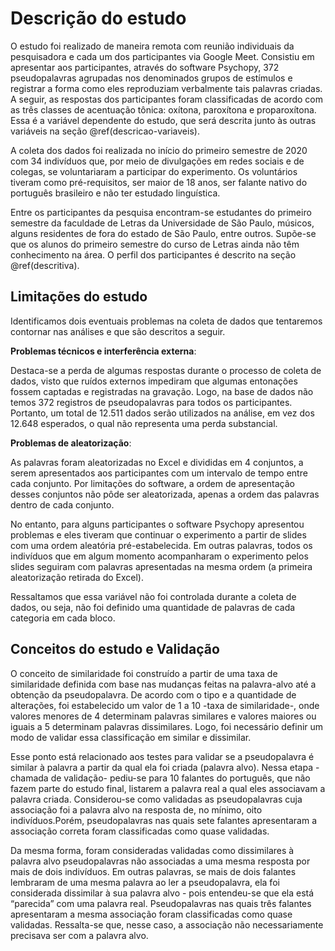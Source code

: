 # Descrição do estudo {#descricao-estudo}

O estudo foi realizado de maneira remota com reunião individuais da pesquisadora 
e cada um dos participantes via Google Meet. Consistiu em apresentar
aos participantes, através do software Psychopy, 372 pseudopalavras agrupadas nos
denominados grupos de estímulos e registrar a forma como eles reproduziam verbalmente
tais palavras criadas.
A seguir, as respostas dos participantes foram classificadas de acordo com as três
classes de acentuação tônica: oxítona, paroxítona e proparoxítona. Essa é a variável
dependente do estudo, que será descrita junto às outras variáveis na seção
\@ref(descricao-variaveis).

A coleta dos dados foi realizada no início do primeiro semestre de 2020 com 34
indivíduos que, por meio de divulgações em redes sociais e de colegas, se
voluntariaram a participar do experimento. Os voluntários tiveram como pré-requisitos,
ser maior de 18 anos, ser falante nativo do português brasileiro e não ter estudado
linguística. 

Entre os participantes da pesquisa encontram-se estudantes do primeiro semestre da
faculdade de Letras da Universidade de São Paulo, músicos, alguns residentes de fora 
do estado de São Paulo, entre outros. Supõe-se que os alunos do primeiro semestre 
do curso de Letras ainda não têm conhecimento na área. O perfil dos participantes
é descrito na seção \@ref(descritiva). 

## Limitações do estudo

Identificamos dois eventuais problemas na coleta de dados que tentaremos contornar 
nas análises e que são descritos a seguir.

__Problemas técnicos e interferência externa__: 

Destaca-se a perda de algumas respostas durante o processo de coleta de dados,
visto que ruídos externos impediram que algumas entonações fossem captadas e 
registradas na gravação. Logo, na base de dados não temos 372 registros de 
pseudopalavras para todos os participantes. Portanto, um total de 12.511 dados serão
utilizados na análise, em vez dos 12.648 esperados, o qual não representa uma perda 
substancial. 

__Problemas de aleatorização__:

As palavras foram aleatorizadas no Excel e divididas em 4 conjuntos, a serem 
apresentados aos participantes com um intervalo de tempo entre cada conjunto. 
Por limitações do software, a ordem de apresentação desses conjuntos não pôde
ser aleatorizada, apenas a ordem das palavras dentro de cada conjunto.

No entanto, para alguns participantes o software Psychopy apresentou problemas e
eles tiveram que continuar o experimento a partir de slides com uma ordem aleatória 
pré-estabelecida. Em outras palavras, todos os indivíduos que em algum momento
acompanharam o experimento pelos slides seguiram com palavras apresentadas na 
mesma ordem (a primeira aleatorização retirada do Excel).

Ressaltamos que essa variável não foi controlada durante a coleta de dados, ou 
seja, não foi definido uma quantidade de palavras de cada categoria em cada bloco.

## Conceitos do estudo e Validação

O conceito de similaridade foi construído a partir de uma taxa de similaridade definida 
com base nas mudanças feitas na palavra-alvo até a obtenção da pseudopalavra. De acordo
com o tipo e a quantidade de alterações, foi estabelecido um valor de 1 a 10 -taxa de
similaridade-, onde valores menores de 4 determinam palavras similares e valores
maiores ou iguais a 5 determinam palavras dissimilares. Logo, foi necessário definir 
um modo de validar essa classificação em similar e dissimilar. 

Esse ponto está relacionado aos testes para validar se a pseudopalavra é similar 
à palavra a partir da qual ela foi criada (palavra alvo). Nessa etapa -chamada de 
validação- pediu-se para 10 falantes do português, que não fazem parte do estudo final,
listarem a palavra real a qual eles associavam a palavra criada. Considerou-se como 
validadas as pseudopalavras cuja associação foi a palavra alvo na resposta de, no mínimo, 
oito indivíduos.Porém, pseudopalavras nas quais sete falantes apresentaram a associação 
correta foram classificadas como quase validadas.  
  
Da mesma forma, foram consideradas validadas como dissimilares à palavra alvo pseudopalavras 
não associadas a uma mesma resposta por mais de dois indivíduos. Em outras palavras, 
se mais de dois falantes lembraram de uma mesma palavra ao ler a pseudopalavra, ela 
foi considerada dissimilar à sua palavra alvo - pois entendeu-se que ela está "parecida" 
com uma palavra real. Pseudopalavras nas quais três falantes apresentaram a mesma associação
foram classificadas como quase validadas. Ressalta-se que, nesse caso, a associação 
não necessariamente precisava ser com a palavra alvo.



